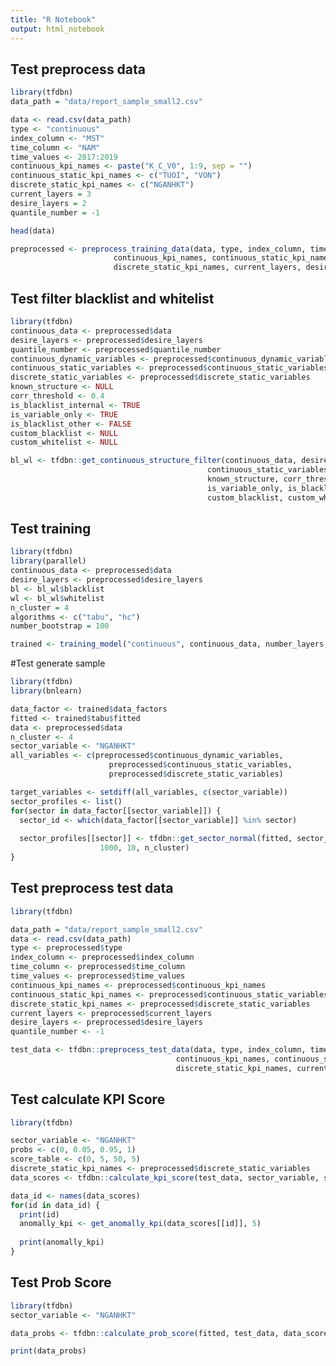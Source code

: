 ```yaml
---
title: "R Notebook"
output: html_notebook
---
```


## Test preprocess data
```r
library(tfdbn)
data_path = "data/report_sample_small2.csv"

data <- read.csv(data_path)
type <- "continuous"
index_column <- "MST"
time_column <- "NAM"
time_values <- 2017:2019
continuous_kpi_names <- paste("K_C_V0", 1:9, sep = "")
continuous_static_kpi_names <- c("TUOI", "VON")
discrete_static_kpi_names <- c("NGANHKT")
current_layers = 3
desire_layers = 2
quantile_number = -1

head(data)

preprocessed <- preprocess_training_data(data, type, index_column, time_column, time_values,
                       continuous_kpi_names, continuous_static_kpi_names, 
                       discrete_static_kpi_names, current_layers, desire_layers, quantile_number)

```

## Test filter blacklist and whitelist
```r
library(tfdbn)
continuous_data <- preprocessed$data
desire_layers <- preprocessed$desire_layers
quantile_number <- preprocessed$quantile_number
continuous_dynamic_variables <- preprocessed$continuous_dynamic_variables
continuous_static_variables <- preprocessed$continuous_static_variables
discrete_static_variables <- preprocessed$discrete_static_variables
known_structure <- NULL
corr_threshold <- 0.4
is_blacklist_internal <- TRUE
is_variable_only <- TRUE
is_blacklist_other <- FALSE
custom_blacklist <- NULL
custom_whitelist <- NULL

bl_wl <- tfdbn::get_continuous_structure_filter(continuous_data, desire_layers, quantile_number, continuous_dynamic_variables,
                                            continuous_static_variables, discrete_static_variables,
                                            known_structure, corr_threshold, is_blacklist_internal,
                                            is_variable_only, is_blacklist_other,
                                            custom_blacklist, custom_whitelist)
```

## Test training
```r
library(tfdbn)
library(parallel)
continuous_data <- preprocessed$data
desire_layers <- preprocessed$desire_layers
bl <- bl_wl$blacklist
wl <- bl_wl$whitelist
n_cluster = 4
algorithms <- c("tabu", "hc")
number_bootstrap = 100

trained <- training_model("continuous", continuous_data, number_layers, bl, wl, n_cluster, algorithms, number_bootstrap)
```
#Test generate sample
```r
library(tfdbn)
library(bnlearn)

data_factor <- trained$data_factors
fitted <- trained$tabu$fitted
data <- preprocessed$data
n_cluster <- 4
sector_variable <- "NGANHKT"
all_variables <- c(preprocessed$continuous_dynamic_variables, 
                      preprocessed$continuous_static_variables,
                      preprocessed$discrete_static_variables)

target_variables <- setdiff(all_variables, c(sector_variable))
sector_profiles <- list()
for(sector in data_factor[[sector_variable]]) {
  sector_id <- which(data_factor[[sector_variable]] %in% sector)
  
  sector_profiles[[sector]] <- tfdbn::get_sector_normal(fitted, sector_id, sector_variable, target_variables, 
                    1000, 10, n_cluster)
}
```
## Test preprocess test data
```r
library(tfdbn)

data_path = "data/report_sample_small2.csv"
data <- read.csv(data_path)
type <- preprocessed$type
index_column <- preprocessed$index_column
time_column <- preprocessed$time_column
time_values <- preprocessed$time_values
continuous_kpi_names <- preprocessed$continuous_kpi_names
continuous_static_kpi_names <- preprocessed$continuous_static_variables
discrete_static_kpi_names <- preprocessed$discrete_static_variables
current_layers <- preprocessed$current_layers
desire_layers <- preprocessed$desire_layers
quantile_number <- -1

test_data <- tfdbn::preprocess_test_data(data, type, index_column, time_column, time_values,
                                     continuous_kpi_names, continuous_static_kpi_names,
                                     discrete_static_kpi_names, current_layers, desire_layers, quantile_number)
```

## Test calculate KPI Score
```r
library(tfdbn)

sector_variable <- "NGANHKT"
probs <- c(0, 0.05, 0.95, 1)
score_table <- c(0, 5, 50, 5)
discrete_static_kpi_names <- preprocessed$discrete_static_variables
data_scores <- tfdbn::calculate_kpi_score(test_data, sector_variable, sector_profiles, probs, score_table)

data_id <- names(data_scores)
for(id in data_id) {
  print(id)
  anomally_kpi <- get_anomally_kpi(data_scores[[id]], 5)
  
  print(anomally_kpi)
}

```

## Test Prob Score
```r
library(tfdbn)
sector_variable <- "NGANHKT"

data_probs <- tfdbn::calculate_prob_score(fitted, test_data, data_scores, sector_variable, c("VON", "TUOI"), data_factor[[sector_variable]], sector_profiles, 5, c(0, 0.05, 0.95, 1))

print(data_probs)
```



